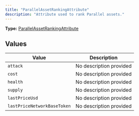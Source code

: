 ```yaml
---
title: "ParallelAssetRankingAttribute"
description: "Attribute used to rank Parallel assets."
---
```


**Type:** [ParallelAssetRankingAttribute](/api-reference/types/parallelassetrankingattribute)

## Values

| Value | Description |
|-------|-------------|
| `attack` | No description provided |
| `cost` | No description provided |
| `health` | No description provided |
| `supply` | No description provided |
| `lastPriceUsd` | No description provided |
| `lastPriceNetworkBaseToken` | No description provided |

